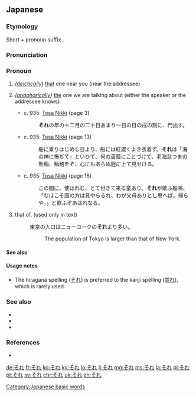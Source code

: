 ==Japanese==

===Etymology===
Short {{m|ja|そ|tr=so}} + pronoun suffix {{m|ja|れ|tr=re}}.

===Pronunciation===
{{ja-pron|acc=h}}

===Pronoun===
{{ja-pos|pronoun}}

# {{ja-def|其れ}} ''([[deictically]])'' [[that]] one near you (near the addressee)
# {{ja-def|其れ}} ''([[anaphorically]])'' [[the]] one we are talking about (either the speaker or the addressee knows)
#* c. 935: [[w:Tosa Nikki|Tosa Nikki]] (page 3)
#*: '''それ'''の年の十二月の二十日あまり一日の日の戌の刻に、門出す。
#* c. 935: [[w:Tosa Nikki|Tosa Nikki]] (page 13)
#*: 船に乗りはじめし日より、船には紅濃くよき衣着ず。'''それ'''は「海の神に怖ぢて」といひて、何の蘆蔭にことづけて、老海鼠つまの貽鮨、鮨鮑をぞ、心にもあらぬ脛に上て見せける。
#* c. 935: [[w:Tosa Nikki|Tosa Nikki]] (page 18)
#*: この間に、使はれむ、とて付きて来る童あり。'''それ'''が歌ふ船唄、「なほこそ国の方は見やらるれ、わが父母ありとし思へば。帰らや。」と歌ふぞあはれなる。
# that of. (used only in text)
#: 東京の人口はニューヨークの'''それ'''より多い。
#:: The population of Tokyo is larger than that of New York.

====See also====
{{Japanese demonstratives}}

====Usage notes====
* The hiragana spelling ([[それ]]) is preferred to the kanji spelling ([[其れ]]), which is rarely used.

===See also===
* {{ja-r|そこ}}
* {{ja-r|そち}}
* {{ja-r|そなた}}

===References===
* {{cite-book
|last=Hasegawa
|first=Masaharu
|coauthors=Yūichirō Imanishi, Hiroshi Itō, Hiroshi Yoshioka
|title=Shin Nihon Koten Bungaku Taikei 24: Tosa Nikki, Kagerō Nikki, Murasaki Shikibu Nikki, Sarashina Nikki
|publisher=[[w:Iwanami Shoten Publishing|Iwanami Shoten]]
|year=1989
|location=[[w:Tokyo|Tōkyō]]
|isbn=4-00-240024-7
}}

[[Category:Japanese basic words]]

[[de:それ]]
[[fr:それ]]
[[ko:それ]]
[[ky:それ]]
[[lo:それ]]
[[li:それ]]
[[mg:それ]]
[[ms:それ]]
[[ja:それ]]
[[pl:それ]]
[[pt:それ]]
[[sv:それ]]
[[chr:それ]]
[[uk:それ]]
[[zh:それ]]
